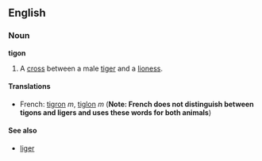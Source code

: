 ==English==
===Noun===
'''tigon'''

#A [[cross]] between a male [[tiger]] and a [[lioness]].

====Translations====
*French: [[tigron]] ''m'', [[tiglon]] ''m'' ('''Note: French does not distinguish between tigons and ligers and uses these words for both animals''')

====See also====
*[[liger]]